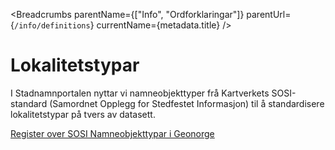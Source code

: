 

<Breadcrumbs parentName={["Info", "Ordforklaringar"]} parentUrl={`/info/definitions`} currentName={metadata.title} />

# Lokalitetstypar
I Stadnamnportalen nyttar vi namneobjekttyper frå Kartverkets SOSI-standard (Samordnet Opplegg for Stedfestet Informasjon) til å standardisere lokalitetstypar på tvers av datasett.

<a href="https://register.geonorge.no/sosi-kodelister/stedsnavn/navneobjekttype">Register over SOSI Namneobjekttypar i Geonorge</a>